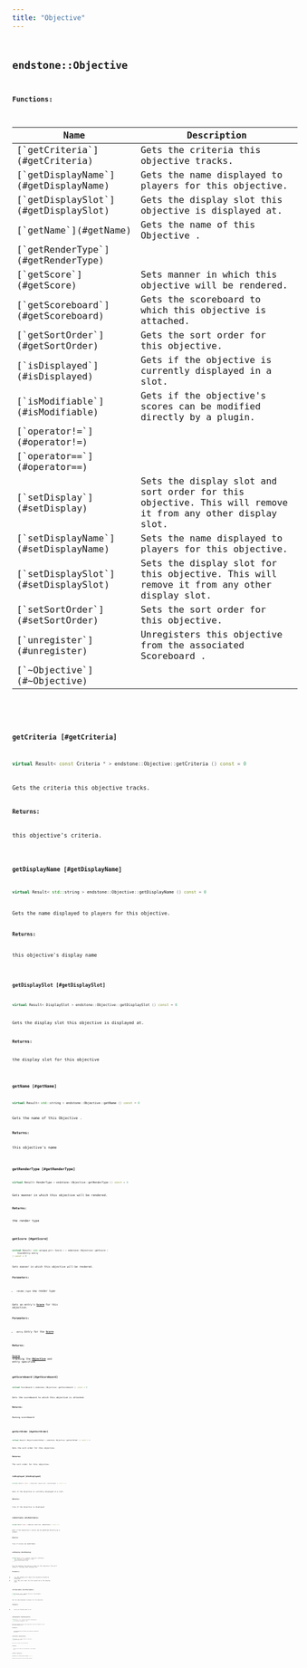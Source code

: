 ```yaml
---
title: "Objective"
---
```


## <code className="doc-symbol doc-symbol-class"/> endstone::Objective

















**Functions:**

<table>
<thead>
   <tr>
      <th>Name</th>
      <th>Description</th>
   </tr>
</thead>
<tbody>
<tr key="classendstone_1_1_objective_1a2262338b77cfa7f9d6462857bf94fed2">
    <td>[`getCriteria`](#getCriteria)</td>
    <td>Gets the criteria this objective tracks.</td>
</tr>
<tr key="classendstone_1_1_objective_1add4d16177eaab8a420648e34d3c970e4">
    <td>[`getDisplayName`](#getDisplayName)</td>
    <td>Gets the name displayed to players for this objective.</td>
</tr>
<tr key="classendstone_1_1_objective_1af38249b8c237008e2058ca2a21366f10">
    <td>[`getDisplaySlot`](#getDisplaySlot)</td>
    <td>Gets the display slot this objective is displayed at.</td>
</tr>
<tr key="classendstone_1_1_objective_1a76ef52e95148d3e88f6f3581bd4a97da">
    <td>[`getName`](#getName)</td>
    <td>Gets the name of this Objective .</td>
</tr>
<tr key="classendstone_1_1_objective_1ad0a6886ee17ccb32139c3b793e29b94a">
    <td>[`getRenderType`](#getRenderType)</td>
    <td></td>
</tr>
<tr key="classendstone_1_1_objective_1a8b28c20b7099517ba2d12eefaf933a97">
    <td>[`getScore`](#getScore)</td>
    <td>Sets manner in which this objective will be rendered.</td>
</tr>
<tr key="classendstone_1_1_objective_1ada9df9db7d4dab1a2a129891a58822b9">
    <td>[`getScoreboard`](#getScoreboard)</td>
    <td>Gets the scoreboard to which this objective is attached.</td>
</tr>
<tr key="classendstone_1_1_objective_1a05c3b9adac524acd88b8308eea70afb3">
    <td>[`getSortOrder`](#getSortOrder)</td>
    <td>Gets the sort order for this objective.</td>
</tr>
<tr key="classendstone_1_1_objective_1a0611f9cc4ba7aaa5039c7a82b85c37ff">
    <td>[`isDisplayed`](#isDisplayed)</td>
    <td>Gets if the objective is currently displayed in a slot.</td>
</tr>
<tr key="classendstone_1_1_objective_1a8a5034991d4713d86a242ca0a78f063d">
    <td>[`isModifiable`](#isModifiable)</td>
    <td>Gets if the objective's scores can be modified directly by a plugin.</td>
</tr>
<tr key="classendstone_1_1_objective_1abfd8c61ab066baec27ba92445cc6ce3b">
    <td>[`operator!=`](#operator!=)</td>
    <td></td>
</tr>
<tr key="classendstone_1_1_objective_1a8a41679213a22450c756fd1c14edbc36">
    <td>[`operator==`](#operator==)</td>
    <td></td>
</tr>
<tr key="classendstone_1_1_objective_1a42b677651015bc3e39519974f4fdac56">
    <td>[`setDisplay`](#setDisplay)</td>
    <td>Sets the display slot and sort order for this objective. This will remove it from any other display slot.</td>
</tr>
<tr key="classendstone_1_1_objective_1a15982b68232d9cbaf16d4172c4bff1b8">
    <td>[`setDisplayName`](#setDisplayName)</td>
    <td>Sets the name displayed to players for this objective.</td>
</tr>
<tr key="classendstone_1_1_objective_1a5c68bd98d41d5d3caa69f50e3f7c3fd4">
    <td>[`setDisplaySlot`](#setDisplaySlot)</td>
    <td>Sets the display slot for this objective. This will remove it from any other display slot.</td>
</tr>
<tr key="classendstone_1_1_objective_1a1d3b73d4809a54546966668c08b72245">
    <td>[`setSortOrder`](#setSortOrder)</td>
    <td>Sets the sort order for this objective.</td>
</tr>
<tr key="classendstone_1_1_objective_1a4edbc25888e5f914ee03379b9db15fe7">
    <td>[`unregister`](#unregister)</td>
    <td>Unregisters this objective from the associated Scoreboard .</td>
</tr>
<tr key="classendstone_1_1_objective_1aa8fe81958a62274b81fe7d9d8ff515fd">
    <td>[`~Objective`](#~Objective)</td>
    <td></td>
</tr>
</tbody>
</table>

### <code className="doc-symbol doc-symbol-function"/> getCriteria [#getCriteria]

```cpp
virtual Result< const Criteria * > endstone::Objective::getCriteria () const = 0
```

Gets the criteria this objective tracks.



**Returns:**

this objective's criteria. 





        
### <code className="doc-symbol doc-symbol-function"/> getDisplayName [#getDisplayName]

```cpp
virtual Result< std::string > endstone::Objective::getDisplayName () const = 0
```

Gets the name displayed to players for this objective.



**Returns:**

this objective's display name 





        
### <code className="doc-symbol doc-symbol-function"/> getDisplaySlot [#getDisplaySlot]

```cpp
virtual Result< DisplaySlot > endstone::Objective::getDisplaySlot () const = 0
```

Gets the display slot this objective is displayed at.



**Returns:**

the display slot for this objective 





        
### <code className="doc-symbol doc-symbol-function"/> getName [#getName]

```cpp
virtual Result< std::string > endstone::Objective::getName () const = 0
```

Gets the name of this Objective .



**Returns:**

this objective's name 





        
### <code className="doc-symbol doc-symbol-function"/> getRenderType [#getRenderType]

```cpp
virtual Result< RenderType > endstone::Objective::getRenderType () const = 0
```


Gets manner in which this objective will be rendered.




**Returns:**

the render type 





        
### <code className="doc-symbol doc-symbol-function"/> getScore [#getScore]

```cpp
virtual Result< std::unique_ptr< Score > > endstone::Objective::getScore (
    ScoreEntry entry
) const = 0
```

Sets manner in which this objective will be rendered.



**Parameters:**


* `render_type` new render type

Gets an entry's [**Score**](classendstone_1_1_score.md) for this objective.




**Parameters:**


* `entry` Entry for the [**Score**](classendstone_1_1_score.md) 



**Returns:**

[**Score**](classendstone_1_1_score.md) tracking the [**Objective**](classendstone_1_1_objective.md) and entry specified 





        
### <code className="doc-symbol doc-symbol-function"/> getScoreboard [#getScoreboard]

```cpp
virtual Scoreboard & endstone::Objective::getScoreboard () const = 0
```

Gets the scoreboard to which this objective is attached.



**Returns:**

Owning scoreboard 





        
### <code className="doc-symbol doc-symbol-function"/> getSortOrder [#getSortOrder]

```cpp
virtual Result< ObjectiveSortOrder > endstone::Objective::getSortOrder () const = 0
```

Gets the sort order for this objective.



**Returns:**

The sort order for this objective. 





        
### <code className="doc-symbol doc-symbol-function"/> isDisplayed [#isDisplayed]

```cpp
virtual Result< bool > endstone::Objective::isDisplayed () const = 0
```

Gets if the objective is currently displayed in a slot.



**Returns:**

true if the objective is displayed 





        
### <code className="doc-symbol doc-symbol-function"/> isModifiable [#isModifiable]

```cpp
virtual Result< bool > endstone::Objective::isModifiable () const = 0
```

Gets if the objective's scores can be modified directly by a plugin.



**Returns:**

true if scores are modifiable 





        
### <code className="doc-symbol doc-symbol-function"/> setDisplay [#setDisplay]

```cpp
virtual Result< void > endstone::Objective::setDisplay (
    std::optional< DisplaySlot > slot,
    ObjectiveSortOrder order
) = 0
```

Sets the display slot and sort order for this objective. This will remove it from any other display slot.



**Parameters:**


* `slot` The display slot where this objective should be displayed. 
* `order` The sort order for this objective in the display slot. 




        
### <code className="doc-symbol doc-symbol-function"/> setDisplayName [#setDisplayName]

```cpp
virtual Result< void > endstone::Objective::setDisplayName (
    std::string display_name
) = 0
```

Sets the name displayed to players for this objective.



**Parameters:**


* `display_name` Display name to set 




        
### <code className="doc-symbol doc-symbol-function"/> setDisplaySlot [#setDisplaySlot]

```cpp
virtual Result< void > endstone::Objective::setDisplaySlot (
    std::optional< DisplaySlot > slot
) = 0
```

Sets the display slot for this objective. This will remove it from any other display slot.



**Parameters:**


* `slot` The display slot where this objective should be displayed. 




        
### <code className="doc-symbol doc-symbol-function"/> setSortOrder [#setSortOrder]

```cpp
virtual Result< void > endstone::Objective::setSortOrder (
    ObjectiveSortOrder order
) = 0
```

Sets the sort order for this objective.



**Parameters:**


* `order` The sort order for this objective in the display slot. 




        
### <code className="doc-symbol doc-symbol-function"/> unregister [#unregister]

```cpp
virtual Result< void > endstone::Objective::unregister () const = 0
```

Unregisters this objective from the associated Scoreboard .

